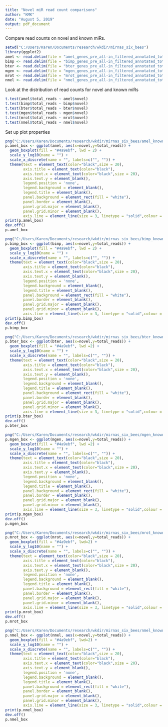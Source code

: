 ---
title: "Novel miR read count comparisons"
author: "KMK"
date: "August 5, 2019"
output: pdf_document
---

Compare read counts on novel and known miRs.

```{r data}
setwd("C:/Users/Karen/Documents/research/wkdir/mirnas_six_bees")
library(ggplot2)
amel <- read.delim(file = "amel_genes_pre_all-in_filtered_annotated_totalreads.txt")
bimp <- read.delim(file = "bimp_genes_pre_all-in_filtered_annotated_totalreads.txt")
bter <- read.delim(file = "bter_genes_pre_all-in_filtered_annotated_totalreads.txt")
mgen <- read.delim(file = "mgen_genes_pre_all-in_filtered_annotated_totalreads.txt")
mrot <- read.delim(file = "mrot_genes_pre_all-in_filtered_annotated_totalreads.txt")
nmel <- read.delim(file = "nmel_genes_pre_all-in_filtered_annotated_totalreads.txt")
```

Look at the distribution of read counts for novel and known miRs

```{r ttests}
t.test(amel$total_reads ~ amel$novel)
t.test(bimp$total_reads ~ bimp$novel)
t.test(bter$total_reads ~ bter$novel)
t.test(mgen$total_reads ~ mgen$novel)
t.test(mrot$total_reads ~ mrot$novel)
t.test(nmel$total_reads ~ nmel$novel)
```


Set up plot properties


```{r pie-amel}
png("C:/Users/Karen/Documents/research/wkdir/mirnas_six_bees/amel_known_nov_box.png")
p.amel_box <- ggplot(amel, aes(x=novel,y=total_reads)) +
  geom_boxplot(fill = "#4a9ebf", lwd = 2) + 
  scale_y_log10(name = "") + 
  scale_x_discrete(name = "", labels=c("", "")) +
  theme(text = element_text(color="black",size = 20), 
        axis.title = element_text(color="black"), 
        axis.text.x = element_text(color="black",size = 20), 
        axis.text.y = element_blank(), 
        legend.position = 'none', 
        legend.background = element_blank(),
        legend.title = element_blank(),
        panel.background = element_rect(fill = "white"),
        panel.border = element_blank(),
        panel.grid.major = element_blank(),
        panel.grid.minor = element_blank(),
        axis.line = element_line(size = 3, linetype = "solid",colour = "black"))
print(p.amel_box)
dev.off()
p.amel_box
```

```{r pie-bimp}
png("C:/Users/Karen/Documents/research/wkdir/mirnas_six_bees/bimp_known_nov_box.png")
p.bimp_box <- ggplot(bimp, aes(x=novel,y=total_reads)) +
  geom_boxplot(fill = "#4a9ebf", lwd = 2) + 
  scale_y_log10(name = "") + 
  scale_x_discrete(name = "", labels=c("", "")) +
  theme(text = element_text(color="black",size = 20), 
        axis.title = element_text(color="black"), 
        axis.text.x = element_text(color="black",size = 20), 
        axis.text.y = element_blank(), 
        legend.position = 'none', 
        legend.background = element_blank(),
        legend.title = element_blank(),
        panel.background = element_rect(fill = "white"),
        panel.border = element_blank(),
        panel.grid.major = element_blank(),
        panel.grid.minor = element_blank(),
        axis.line = element_line(size = 3, linetype = "solid",colour = "black"))
print(p.bimp_box)
dev.off()
p.bimp_box
```


```{r pie-bter}
png("C:/Users/Karen/Documents/research/wkdir/mirnas_six_bees/bter_known_nov_box.png")
p.bter_box <- ggplot(bter, aes(x=novel,y=total_reads)) +
  geom_boxplot(fill = "#4a9ebf", lwd =2) + 
  scale_y_log10(name = "") + 
  scale_x_discrete(name = "", labels=c("", "")) +
  theme(text = element_text(color="black",size = 20), 
        axis.title = element_text(color="black"), 
        axis.text.x = element_text(color="black",size = 20), 
        axis.text.y = element_blank(), 
        legend.position = 'none', 
        legend.background = element_blank(),
        legend.title = element_blank(),
        panel.background = element_rect(fill = "white"),
        panel.border = element_blank(),
        panel.grid.major = element_blank(),
        panel.grid.minor = element_blank(),
        axis.line = element_line(size = 3, linetype = "solid",colour = "black"))
print(p.bter_box)
dev.off()
p.bter_box
```



```{r pie-mgen}
png("C:/Users/Karen/Documents/research/wkdir/mirnas_six_bees/mgen_known_nov_box.png")
p.mgen_box <- ggplot(mgen, aes(x=novel,y=total_reads)) +
  geom_boxplot(fill = "#4a9ebf", lwd =2) + 
  scale_y_log10(name = "") + 
  scale_x_discrete(name = "", labels=c("", "")) +
  theme(text = element_text(color="black",size = 20), 
        axis.title = element_text(color="black"), 
        axis.text.x = element_text(color="black",size = 20), 
        axis.text.y = element_blank(), 
        legend.position = 'none', 
        legend.background = element_blank(),
        legend.title = element_blank(),
        panel.background = element_rect(fill = "white"),
        panel.border = element_blank(),
        panel.grid.major = element_blank(),
        panel.grid.minor = element_blank(),
        axis.line = element_line(size = 3, linetype = "solid",colour = "black"))
print(p.mgen_box)
dev.off()
p.mgen_box
```




```{r pie-mrot}
png("C:/Users/Karen/Documents/research/wkdir/mirnas_six_bees/mrot_known_nov_box.png")
p.mrot_box <- ggplot(mrot, aes(x=novel,y=total_reads)) +
  geom_boxplot(fill = "#4a9ebf", lwd=2) + 
  scale_y_log10(name = "") + 
  scale_x_discrete(name = "", labels=c("", "")) +
  theme(text = element_text(color="black",size = 20), 
        axis.title = element_text(color="black"), 
        axis.text.x = element_text(color="black",size = 20), 
        axis.text.y = element_blank(), 
        legend.position = 'none', 
        legend.background = element_blank(),
        legend.title = element_blank(),
        panel.background = element_rect(fill = "white"),
        panel.border = element_blank(),
        panel.grid.major = element_blank(),
        panel.grid.minor = element_blank(),
        axis.line = element_line(size = 3, linetype = "solid",colour = "black"))
print(p.mrot_box)
dev.off()
p.mrot_box
```



```{r pie-nmel}
png("C:/Users/Karen/Documents/research/wkdir/mirnas_six_bees/nmel_known_nov_box.png")
p.nmel_box <- ggplot(nmel, aes(x=novel,y=total_reads)) +
  geom_boxplot(fill = "#4a9ebf", lwd=2) + 
  scale_y_log10(name = "") + 
  scale_x_discrete(name = "", labels=c("", "")) +
  theme(text = element_text(color="black",size = 20), 
        axis.title = element_text(color="black"), 
        axis.text.x = element_text(color="black",size = 20), 
        axis.text.y = element_blank(), 
        legend.position = 'none', 
        legend.background = element_blank(),
        legend.title = element_blank(),
        panel.background = element_rect(fill = "white"),
        panel.border = element_blank(),
        panel.grid.major = element_blank(),
        panel.grid.minor = element_blank(),
        axis.line = element_line(size = 3, linetype = "solid",colour = "black"))
print(p.nmel_box)
dev.off()
p.nmel_box
```
